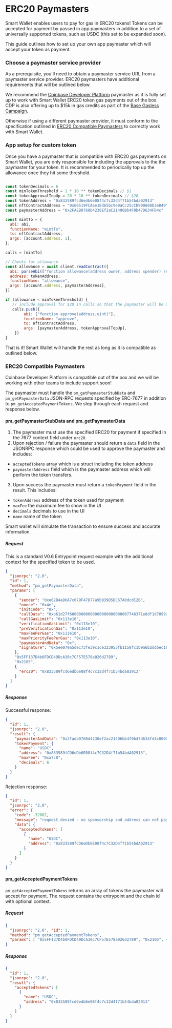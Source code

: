 # ERC20 Paymasters 

Smart Wallet enables users to pay for gas in ERC20 tokens! 
Tokens can be accepted for payment by passed in app paymasters in addition to a set of universally supported tokens, such as USDC (this set to be expanded soon).

This guide outlines how to set up your own app paymaster which will accept your token as payment. 

### Choose a paymaster service provider

As a prerequisite, you'll need to obtain a paymaster service URL from a paymaster service provider. ERC20 paymasters have additional requirements that will be outlined below. 

We recommend the [Coinbase Developer Platform](https://www.coinbase.com/developer-platform) paymaster as it is fully set up to work with Smart Wallet ERC20 token gas payments out of the box. CDP is also offering up to $15k in gas credits as part of the [Base Gasless Campaign](/base-gasless-campaign).

Otherwise if using a different paymaster provider, it must conform to the specification outlined in [ERC20 Compatible Paymasters](#erc20-compatible-paymasters) to correctly work with Smart Wallet.

### App setup for custom token

Once you have a paymaster that is compatible with ERC20 gas payments on Smart Wallet, you are only responsible for including the approvals to the the paymaster for your token. It is recommended to periodically top up the allowance once they hit some threshold.

```js

const tokenDecimals = 6
const minTokenThreshold = 1 * 10 ** tokenDecimals // $1 
const tokenApprovalTopUp = 20 * 10 ** tokenDecimals // $20
const tokenAddress = "0x833589fcd6edb6e08f4c7c32d4f71b54bda02913"
const nftContractAddress = "0x66519FCAee1Ed65bc9e0aCc25cCD900668D3eD49"
const paymasterAddress = "0x2FAEB0760D4230Ef2aC21496Bb4F0b47D634FD4c"

const mintTo = {
  abi: abi,
  functionName: "mintTo",
  to: nftContractAddress,
  args: [account.address, 1],
};

calls = [mintTo]

// Checks for allowance
const allowance = await client.readContract({
  abi: parseAbi(["function allowance(address owner, address spender) returns (uint256)"]),
  address: tokenAddress,
  functionName: "allowance",
  args: [account.address, paymasterAddress],
})

if (allowance < minTokenThreshold) {
   // include approval for $20 in calls so that the paymaster will be able to move the token to accept payment
   calls.push({
        abi: ["function approve(address,uint)"],
        functionName: "approve",
        to: nftContractAddress,
        args: [paymasterAddress, tokenApprovalTopUp],
    })
}
```

That is it! Smart Wallet will handle the rest as long as it is compatible as outlined below.

### ERC20 Compatible Paymasters
Coinbase Developer Platform is compatible out of the box and we will be working with other teams to include support soon!

The paymaster must handle the `pm_getPaymasterStubData` and `pm_getPaymasterData` JSON-RPC requests specified by ERC-7677 in addition to `pm_getAcceptedPaymentTokens`. We step through each request and response below. 

#### pm_getPaymasterStubData and pm_getPaymasterData

1. The paymaster must use the specified ERC20 for payment if specified in the 7677 context field under `erc20`.
2. Upon rejection / failure the paymaster should return a `data` field in the JSONRPC response which could be used to approve the paymaster and includes:
- `acceptedTokens` array which is a struct including the token address 
- `paymasterAddress` field which is the paymaster address which will perform the token transfers. 
3. Upon success the paymaster must return a `tokenPayment` field in the result. This includes: 
- `tokenAddress` address of the token used for payment
- `maxFee` the maximum fee to show in the UI
- `decimals` decimals to use in the UI 
- `name` name of the token

Smart wallet will simulate the transaction to ensure success and accurate information.

##### Request 

This is a standard V0.6 Entrypoint request example with the additional context for the specified token to be used. 

```json 
{
  "jsonrpc": "2.0",
  "id": 1,
  "method": "pm_getPaymasterData",
  "params": [
    {
      "sender": "0xe62B4aD6A7c079F47D77a9b939D5DC67A0dcdC2B",
      "nonce": "0x4e",
      "initCode": "0x",
      "callData": "0xb61d27f60000000000000000000000007746371e8df1d7099a84c20ed72e3335fb016b23000000000000000000000000000000000000000000000000000000000000000000000000000000000000000000000000000000000000000000000000000000600000000000000000000000000000000000000000000000000000000000000000",
      "callGasLimit": "0x113e10",
      "verificationGasLimit": "0x113e10",
      "preVerificationGas": "0x113e10",
      "maxFeePerGas": "0x113e10",
      "maxPriorityFeePerGas": "0x113e10",
      "paymasterAndData": "0x",
      "signature": "0x5ee079a5dec73fe39c1ce323955fb1158fc1b9a6b2ddbec104cd5cfec740fa5531584f098b0ca95331b6e316bd76091e3ab75a7bc17c12488664d27caf19197e1c"
    },
    "0x5FF137D4b0FDCD49DcA30c7CF57E578a026d2789",
    "0x2105",
    {
      "erc20": "0x833589fcd6edb6e08f4c7c32d4f71b54bda02913"
    }
  ]
}
```

##### Response 

Successful response:

```json
{
  "id": 1,
  "jsonrpc": "2.0",
  "result": {
    "paymasterAndData": "0x2faeb0760d4230ef2ac21496bb4f0b47d634fd4c0000670fdc98000000000000494b3b6e1d074fbca920212019837860000100833589fcd6edb6e08f4c7c32d4f71b54bda029137746371e8df1d7099a84c20ed72e3335fb016b23000000000000000000000000000000000000000000000000000000009b75458400000000697841102cd520d4e0171a58dadc3e6086111a49a90826cb0ad25579f25f1652081f68c17d8652387a33bf8880dc44ecf95be4213e786566d755baa6299f477b0bb21c",
    "tokenPayment": {
      "name": "USDC",
      "address": "0x833589fCD6eDb6E08f4c7C32D4f71b54bdA02913",
      "maxFee": "0xa7c8",
      "decimals": 6
    }
  }
}
```

Rejection response:

```json
{
  "id": 1,
  "jsonrpc": "2.0",
  "error": {
    "code": -32002,
    "message": "request denied - no sponsorship and address can not pay with accepted token",
    "data": {
      "acceptedTokens": [
        {
          "name": "USDC",
          "address": "0x833589fCD6eDb6E08f4c7C32D4f71b54bdA02913"
        }
      ]
    }
  }
}
```

#### pm_getAcceptedPaymentTokens

`pm_getAcceptedPaymentTokens` returns an array of tokens the paymaster will accept for payment. 
The request contains the entrypoint and the chain id with optional context. 

##### Request 
```json
{
  "jsonrpc": "2.0", "id": 1,
  "method": "pm_getAcceptedPaymentTokens",
  "params": [ "0x5FF137D4b0FDCD49DcA30c7CF57E578a026d2789", "0x2105", {}]
}
```

##### Response 
```json
{
  "id": 1,
  "jsonrpc": "2.0",
  "result": {
    "acceptedTokens": [
      {
        "name": "USDC",
        "address": "0x833589fcd6edb6e08f4c7c32d4f71b54bda02913"
      }
    ]
  }
}
```
